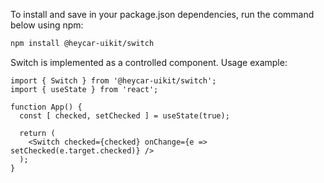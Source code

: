 To install and save in your package.json dependencies, run the command below using npm:

```bash
npm install @heycar-uikit/switch
```

Switch is implemented as a controlled component. Usage example:

```tsx
import { Switch } from '@heycar-uikit/switch';
import { useState } from 'react';

function App() {
  const [ checked, setChecked ] = useState(true);

  return (
    <Switch checked={checked} onChange={e => setChecked(e.target.checked)} />
  );
}
```
